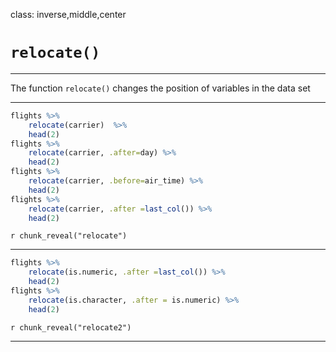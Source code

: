 class: inverse,middle,center 
 
# `relocate()`

---

The function `relocate()` changes the position of variables in the data set

---

```r
flights %>% 
    relocate(carrier)  %>% 
    head(2)
flights %>% 
    relocate(carrier, .after=day) %>% 
    head(2)
flights %>% 
    relocate(carrier, .before=air_time) %>% 
    head(2)
flights %>% 
    relocate(carrier, .after =last_col()) %>% 
    head(2)
```

`r chunk_reveal("relocate")`

---

```r
flights %>% 
    relocate(is.numeric, .after =last_col()) %>% 
    head(2)
flights %>% 
    relocate(is.character, .after = is.numeric) %>% 
    head(2)
```

`r chunk_reveal("relocate2")`

---

